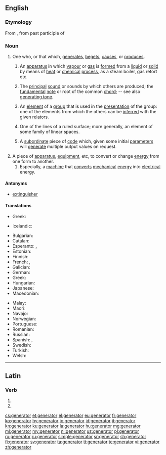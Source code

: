 {{also|generátor}}
==English==

===Etymology===
From {{etyl|la|en}}, from past participle of {{m|la|genero||beget, father}}

===Noun===
{{en-noun}}

# One who, or that which, [[generate]]s, [[beget]]s, [[cause]]s, or [[produce]]s.
## {{label|en|chemistry}} An [[apparatus]] in which [[vapour]] or [[gas]] is [[form]]ed from a [[liquid]] or [[solid]] by means of [[heat]] or [[chemical]] [[process]], as a steam boiler, gas retort etc.
## {{label|en|music}} The [[principal]] [[sound]] or sounds by which others are produced; the [[fundamental]] [[note]] or root of the common [[chord]]; -- see also [[generating tone]].
## {{label|en|mathematics}} An [[element]] of a [[group]] that is used in the [[presentation]] of the group: one of the elements from which the others can be [[inferred]] with the given [[relator]]s.
## {{label|en|geometry}} One of the lines of a ruled surface; more generally, an element of some family of linear spaces.
## {{label|en|programming}} A [[subordinate]] piece of [[code]] which, given some initial [[parameter]]s will [[generate]] multiple output values on request.
# A piece of [[apparatus]], [[equipment]], etc, to convert or change [[energy]] from one form to another.
## Especially, a [[machine]] that [[convert]]s [[mechanical]] [[energy]] into [[electrical]] energy.

====Antonyms====
* {{sense|one which generates}} [[extinguisher]]

====Translations====
{{trans-top|mathematics: an element of a group that is used in the presentation of the group}}
* Greek: {{t+|el|γεννήτορας|m}}
{{trans-mid}}
* Icelandic: {{t|is|spönnuður|m}}
{{trans-bottom}}

{{trans-top|apparatus: electrical generator}}
* Bulgarian: {{t|bg|генератор|m|sc=Cyrl}}
* Catalan: {{t|ca|generador|m}}
* Esperanto: {{t|eo|generatoro}}, {{t|eo|generilo}}
* Estonian: {{t|et|elektrigeneraator}}
* Finnish: {{t+|fi|generaattori}}
* French: {{t+|fr|générateur|m}}, {{t|fr|générateur électrique|m}}
* Galician: {{t|gl|xerador|m}}
* German: {{t+|de|Generator}}
* Greek: {{t+|el|γεννήτρια|f}}
* Hungarian: {{t+|hu|generátor}}
* Japanese: {{t|ja|発電機|tr=hatsudenki|sc=Jpan}}
* Macedonian: {{t|mk|генератор|m|tr=generátor}}
{{trans-mid}}
* Malay: {{t|ms|penjana}}
* Maori: {{t|mi|mīhini-huri-hiko}}
* Navajo: {{t|nv|atsiniltłʼish álʼį́}}
* Norwegian: {{t|no|generator|m}}
* Portuguese: {{t+|pt|gerador|m}}
* Romanian: {{t+|ro|generator|m}}
* Russian: {{t+|ru|генера́тор|m}}
* Spanish: {{t+|es|generador|m}}, {{t|es|generador eléctrico|m}}
* Swedish: {{t+|sv|generator|c}}
* Turkish: {{t+|tr|jeneratör}}
* Welsh: {{t|cy|generadur|m}}
{{trans-bottom}}

----

==Latin==

===Verb===
{{la-verb-form|generātor}}

# {{inflection of|generō||2|s|futr|pasv|impr|lang=la}}
# {{inflection of|generō||3|s|futr|pasv|impr|lang=la}}

[[cs:generator]]
[[et:generator]]
[[el:generator]]
[[eu:generator]]
[[fr:generator]]
[[ko:generator]]
[[hy:generator]]
[[io:generator]]
[[id:generator]]
[[it:generator]]
[[kn:generator]]
[[ku:generator]]
[[la:generator]]
[[hu:generator]]
[[mg:generator]]
[[ml:generator]]
[[my:generator]]
[[nl:generator]]
[[uz:generator]]
[[pl:generator]]
[[ro:generator]]
[[ru:generator]]
[[simple:generator]]
[[sr:generator]]
[[sh:generator]]
[[fi:generator]]
[[sv:generator]]
[[ta:generator]]
[[tt:generator]]
[[te:generator]]
[[vi:generator]]
[[zh:generator]]